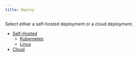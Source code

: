 ```yaml
---
title: Deploy
---
```


<head>
    <meta name="title" content="Deploy | Redpanda Docs"/>
    <meta name="description" content="Deploy Redpanda."/>
    <link rel="canonical" href="https://docs.redpanda.com/docs/deploy/" />
</head>

Select either a self-hosted deployment or a cloud deployment.

  - [Self-Hosted](../deploy/deployment-option/self-hosted)
    - [Kubernetes](../deploy/deployment-option/self-hosted/kubernetes)
    - [Linux](../deploy/deployment-option/self-hosted/manual)
  - [Cloud](../deploy/deployment-option/cloud)
 
